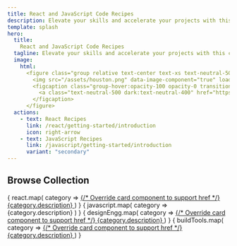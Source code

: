 ```yaml
---
title: React and JavaScript Code Recipes
description: Elevate your skills and accelerate your projects with this comprehensive ready-to-use collection of battle-tested code snippets.
template: splash
hero:
  title: 
    React and JavaScript Code Recipes
  tagline: Elevate your skills and accelerate your projects with this comprehensive ready-to-use collection of battle-tested code snippets.
  image:
    html: 
      <figure class="group relative text-center text-xs text-neutral-500 dark:text-neutral-400">
        <img src="/assets/houston.png" data-image-component="true" loading="eager" decoding="async" alt="react and javascript 3d icon" width="400" height="400" />
        <figcaption class="group-hover:opacity-100 opacity-0 transition-all">
          <a class="text-neutral-500 dark:text-neutral-400" href="https://iconscout.com/free-3d-illustration-pack/coding-lang" target="_blank">3D Icons</a> by <a class="text-neutral-500 dark:text-neutral-400" href="https://iconscout.com/contributors/tomsdesign" target="_blank">Toms Design</a>
        </figcaption>
      </figure>
  actions:
    - text: React Recipes
      link: /react/getting-started/introduction
      icon: right-arrow
    - text: JavaScript Recipes
      link: /javascript/getting-started/introduction
      variant: "secondary"
---
```



## Browse Collection

<Tabs>
  <TabItem label="React" icon="seti:react">
    <CardGrid>
      {
        react.map( category => 
          <a href={category.href} class="no-underline text-slate-300">
            {/* Override card component to support href */}
            <Card title={category.title}>
              {category.description}
            </Card>
          </a>
        )
      }
    </CardGrid>
  </TabItem>
  <TabItem label="JavaScript" icon="seti:javascript">
    <CardGrid>
      {
        javascript.map( category => 
          <Card title={category.title}>
            {category.description}
          </Card>
        )
      }
    </CardGrid>
  </TabItem>
  <TabItem label="Design Engineering" icon="seti:svg">
    <CardGrid>
      {
        designEngg.map( category => 
          <a href={category.href} class="no-underline text-slate-300">
            {/* Override card component to support href */}
            <Card title={category.title}>
              {category.description}
            </Card>
          </a>
        )
      }
    </CardGrid>
  </TabItem>
  <TabItem label="Build Tools" icon="seti:webpack">
    <CardGrid>
      {
        buildTools.map( category => 
          <a href={category.href} class="no-underline text-slate-300">
            {/* Override card component to support href */}
            <Card title={category.title}>
              {category.description}
            </Card>
          </a>
        )
      }
    </CardGrid>
  </TabItem>
</Tabs>


<Footer />